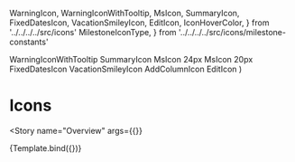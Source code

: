 
  WarningIcon,
  WarningIconWithTooltip,
  MsIcon,
  SummaryIcon,
  FixedDatesIcon,
  VacationSmileyIcon,
  EditIcon,
  IconHoverColor,
} from '../../../../src/icons'
  MilestoneIconType,
} from '../../../../src/icons/milestone-constants'

<Meta
  title="Components/Icons/Specific Icons"
  decorators={decorators}
/>

  <Grid container direction="column" spacing={4}>
    <Grid item xs={12} container direction="row" spacing={1}>
      <Grid item>
        <Typography>WarningIconWithTooltip</Typography>
      </Grid>
      <Grid item>
        <WarningIcon {...args} />
      </Grid>
      <Grid item>
        <WarningIconWithTooltip {...args} tooltipText="A description of the warning" />
      </Grid>
    </Grid>
    <Grid item xs={12} container direction="row" spacing={2}>
      <Grid item>
        <Typography>SummaryIcon</Typography>
      </Grid>
      <Grid item style={{ color: '#466ADA' }}>
        <SummaryIcon />
      </Grid>
    </Grid>
    <Grid item xs={12} container direction="row" spacing={3}>
      <Grid item>
        <Typography>MsIcon 24px</Typography>
      </Grid>
      <Grid item>
        <MsIcon type={MilestoneIconType.NORMAL} />
      </Grid>
      <Grid item>
        <MsIcon type={MilestoneIconType.FLEXIBLE} />
      </Grid>
      <Grid item>
        <MsIcon type={MilestoneIconType.WITH_BUFFER} />
      </Grid>
      <Grid item>
        <MsIcon type={MilestoneIconType.WITH_DELAY} />
      </Grid>
      <Grid item>
        <MsIcon type={MilestoneIconType.COMPLETED} />
      </Grid>
    </Grid>
    <Grid item xs={12} container direction="row" spacing={3}>
      <Grid item>
        <Typography>MsIcon 20px</Typography>
      </Grid>
      <Grid item>
        <MsIcon fontSize="small" type={MilestoneIconType.NORMAL} />
      </Grid>
      <Grid item>
        <MsIcon fontSize="small" type={MilestoneIconType.FLEXIBLE} />
      </Grid>
      <Grid item>
        <MsIcon fontSize="small" type={MilestoneIconType.WITH_BUFFER} />
      </Grid>
      <Grid item>
        <MsIcon fontSize="small" type={MilestoneIconType.WITH_DELAY} />
      </Grid>
      <Grid item>
        <MsIcon fontSize="small" type={MilestoneIconType.COMPLETED} />
      </Grid>
    </Grid>
    <Grid item xs={12} container direction="row" spacing={2}>
      <Grid item>
        <Typography>FixedDatesIcon</Typography>
      </Grid>
      <Grid item>
        <FixedDatesIcon
          darkBackgroud={false}
        />
      </Grid>
      <Grid item style={{ backgroundColor: '#354A90' }}>
        <FixedDatesIcon
          darkBackgroud
        />
      </Grid>
    </Grid>
    <Grid item xs={12} container direction="row" spacing={2}>
      <Grid item>
        <Typography>VacationSmileyIcon</Typography>
      </Grid>
      <Grid item>
        <VacationSmileyIcon />
      </Grid>
    </Grid>
    <Grid item xs={12} container direction="row" spacing={2}>
      <Grid item>
        <Typography>AddColumnIcon</Typography>
      </Grid>
      <Grid item>
        <AddColumnIcon />
      </Grid>
    </Grid>
    <Grid item xs={12} container direction="row" spacing={2}>
      <Grid item>
        <Typography>EditIcon</Typography>
      </Grid>
      <Grid item>
        <EditIcon hoverColor={IconHoverColor.blue} />
      </Grid>
    </Grid>
  </Grid>
)

# Icons
<Story
  name="Overview"
  args={{}}
>
  {Template.bind({})}
</Story>
